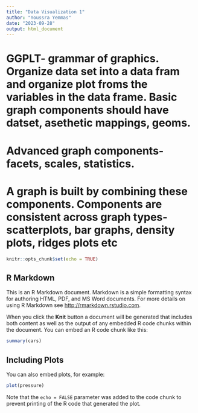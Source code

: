 ```yaml
---
title: "Data Visualization 1"
author: "Youssra Yemmas"
date: "2023-09-28"
output: html_document
---
```

# GGPLT- grammar of graphics. Organize data set into a data fram and organize plot froms the variables in the data frame. Basic graph components should have datset, asethetic mappings, geoms.
# Advanced graph components- facets, scales, statistics.
# A graph is built by combining these components. Components are consistent across graph types- scatterplots, bar graphs, density plots, ridges plots etc
```r
knitr::opts_chunk$set(echo = TRUE)
```

## R Markdown

This is an R Markdown document. Markdown is a simple formatting syntax for authoring HTML, PDF, and MS Word documents. For more details on using R Markdown see <http://rmarkdown.rstudio.com>.

When you click the **Knit** button a document will be generated that includes both content as well as the output of any embedded R code chunks within the document. You can embed an R code chunk like this:

```r
summary(cars)
```

## Including Plots

You can also embed plots, for example:

```r
plot(pressure)
```

Note that the `echo = FALSE` parameter was added to the code chunk to prevent printing of the R code that generated the plot.
